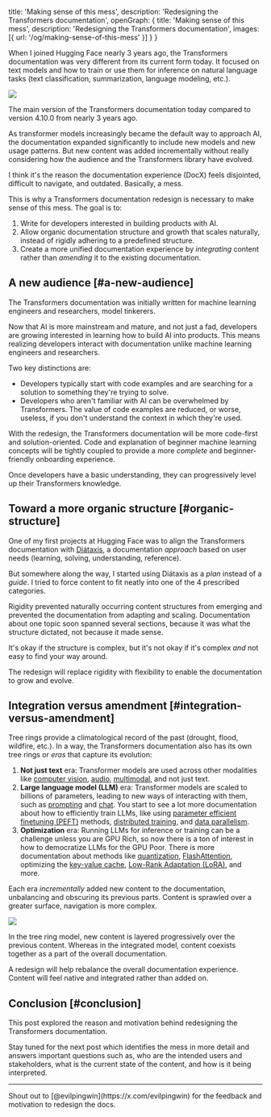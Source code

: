   title: 'Making sense of this mess',
  description: 'Redesigning the Transformers documentation',
  openGraph: {
    title: 'Making sense of this mess',
    description: 'Redesigning the Transformers documentation',
    images: [{ url: '/og/making-sense-of-this-mess' }]
  }
}

When I joined Hugging Face nearly 3 years ago, the Transformers documentation was very different from its current form today. It focused on text models and how to train or use them for inference on natural language tasks (text classification, summarization, language modeling, etc.).

<div class="flex justify-center">
  <img class="rounded-sm" src="https://huggingface.co/datasets/stevhliu/personal-blog/resolve/main/transformers-docs.png"/>
</div>
<p class="text-xs">The main version of the Transformers documentation today compared to version 4.10.0 from nearly 3 years ago.</p>

As transformer models increasingly became the default way to approach AI, the documentation expanded significantly to include new models and new usage patterns. But new content was added incrementally without really considering how the audience and the Transformers library have evolved.

I think it's the reason the documentation experience (DocX) feels disjointed, difficult to navigate, and outdated. Basically, a mess.

This is why a Transformers documentation redesign is necessary to make sense of this mess. The goal is to:

1. Write for developers interested in building products with AI.
2. Allow organic documentation structure and growth that scales naturally, instead of rigidly adhering to a predefined structure.
3. Create a more unified documentation experience by *integrating* content rather than *amending* it to the existing documentation. 

## A new audience [#a-new-audience]

<Tweet
  id="1631493327844528134"
/>

The Transformers documentation was initially written for machine learning engineers and researchers, model tinkerers.

Now that AI is more mainstream and mature, and not just a fad, developers are growing interested in learning how to build AI into products. This means realizing developers interact with documentation unlike machine learning engineers and researchers.

Two key distinctions are:

* Developers typically start with code examples and are searching for a solution to something they're trying to solve.
* Developers who aren't familiar with AI can be overwhelmed by Transformers. The value of code examples are reduced, or worse, useless, if you don't understand the context in which they're used.

With the redesign, the Transformers documentation will be more code-first and solution-oriented. Code and explanation of beginner machine learning concepts will be tightly coupled to provide a more *complete* and beginner-friendly onboarding experience.

Once developers have a basic understanding, they can progressively level up their Transformers knowledge.

## Toward a more organic structure [#organic-structure]

One of my first projects at Hugging Face was to align the Transformers documentation with [Diátaxis](https://diataxis.fr/), a documentation *approach* based on user needs (learning, solving, understanding, reference).

<Tweet
  id="1380196353062621185"
/>

But somewhere along the way, I started using Diátaxis as a *plan* instead of a *guide*. I tried to force content to fit neatly into one of the 4 prescribed categories.

Rigidity prevented naturally occurring content structures from emerging and prevented the documentation from adapting and scaling. Documentation about one topic soon spanned several sections, because it was what the structure dictated, not because it made sense.

It's okay if the structure is complex, but it's not okay if it's complex *and* not easy to find your way around.

The redesign will replace rigidity with flexibility to enable the documentation to grow and evolve.

## Integration versus amendment [#integration-versus-amendment]

Tree rings provide a climatological record of the past (drought, flood, wildfire, etc.). In a way, the Transformers documentation also has its own tree rings or *eras* that capture its evolution:

1. **Not just text** era: Transformer models are used across other modalities like [computer vision](https://hf.co/docs/transformers/tasks/image_classification), [audio](https://hf.co/docs/transformers/tasks/asr), [multimodal](https://hf.co/docs/transformers/tasks/text-to-speech), and not just text.
2. **Large language model (LLM)** era: Transformer models are scaled to billions of parameters, leading to new ways of interacting with them, such as [prompting](https://hf.co/docs/transformers//tasks/prompting) and [chat](https://hf.co/docs/transformers/conversations). You start to see a lot more documentation about how to efficiently train LLMs, like using [parameter efficient finetuning (PEFT)](https://hf.co/docs/transformers/peft) methods, [distributed training](https://hf.co/docs/transformers/accelerate), and [data parallelism](https://hf.co/docs/transformers/perf_train_gpu_many).
3. **Optimization** era: Running LLMs for inference or training can be a challenge unless you are GPU Rich, so now there is a ton of interest in how to democratize LLMs for the GPU Poor. There is more documentation about methods like [quantization](https://hf.co/docs/transformers/quantization/overview), [FlashAttention](https://hf.co/docs/transformers/llm_optims#flashattention-2), optimizing the [key-value cache](https://hf.co/docs/transformers/llm_tutorial_optimization#32-the-key-value-cache), [Low-Rank Adaptation (LoRA)](https://hf.co/docs/transformers/peft), and more.

Each era *incrementally* added new content to the documentation, unbalancing and obscuring its previous parts. Content is sprawled over a greater surface, navigation is more complex.

<div class="flex justify-center">
  <img class="rounded-sm" src="https://huggingface.co/datasets/stevhliu/personal-blog/resolve/main/transformer.png"/>
</div>
<p class="text-xs">In the tree ring model, new content is layered progressively over the previous content. Whereas in the integrated model, content coexists together as a part of the overall documentation.</p>

A redesign will help rebalance the overall documentation experience. Content will feel native and integrated rather than added on.

## Conclusion [#conclusion]

This post explored the reason and motivation behind redesigning the Transformers documentation.

Stay tuned for the next post which identifies the mess in more detail and answers important questions such as, who are the intended users and stakeholders, what is the current state of the content, and how is it being interpreted.

---

<p class="text-sm">Shout out to [@evilpingwin](https://x.com/evilpingwin) for the feedback and motivation to redesign the docs.</p>